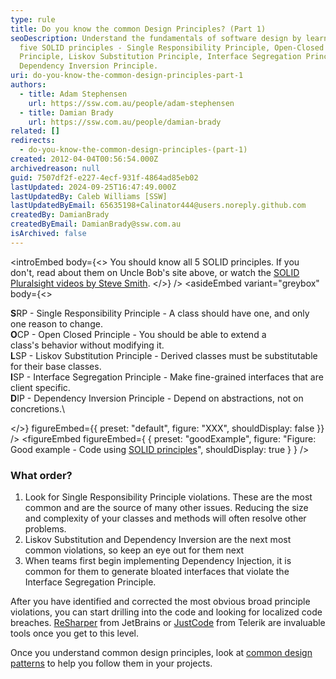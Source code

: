 ```yaml
---
type: rule
title: Do you know the common Design Principles? (Part 1)
seoDescription: Understand the fundamentals of software design by learning the
  five SOLID principles - Single Responsibility Principle, Open-Closed
  Principle, Liskov Substitution Principle, Interface Segregation Principle, and
  Dependency Inversion Principle.
uri: do-you-know-the-common-design-principles-part-1
authors:
  - title: Adam Stephensen
    url: https://ssw.com.au/people/adam-stephensen
  - title: Damian Brady
    url: https://ssw.com.au/people/damian-brady
related: []
redirects:
  - do-you-know-the-common-design-principles-(part-1)
created: 2012-04-04T00:56:54.000Z
archivedreason: null
guid: 7507df2f-e227-4ecf-931f-4864ad85eb02
lastUpdated: 2024-09-25T16:47:49.000Z
lastUpdatedBy: Caleb Williams [SSW]
lastUpdatedByEmail: 65635198+Calinator444@users.noreply.github.com
createdBy: DamianBrady
createdByEmail: DamianBrady@ssw.com.au
isArchived: false
---
```


<introEmbed
  body={<>
You should know all 5 SOLID principles. If you don't, read about them on Uncle Bob's site above, or watch the [SOLID Pluralsight videos by Steve Smith](https://www.youtube.com/watch?v=KN2svY2nabU).
  </>}
/>
<asideEmbed
  variant="greybox"
  body={<>
    
**S**RP - Single Responsibility Principle - A class should have one, and only one reason to change.\
**O**CP - Open Closed Principle - You should be able to extend a class's behavior without modifying it.\
**L**SP - Liskov Substitution Principle - Derived classes must be substitutable for their base classes.\
**I**SP - Interface Segregation Principle - Make fine-grained interfaces that are client specific.\
**D**IP - Dependency Inversion Principle - Depend on abstractions, not on concretions.\

  </>}
  figureEmbed={{
    preset: "default",
    figure: "XXX",
    shouldDisplay: false
  }}
/>
<figureEmbed figureEmbed={ {
  preset: "goodExample",
  figure: "Figure: Good example - Code using [SOLID principles](https://en.wikipedia.org/wiki/SOLID_%28object-oriented_design%29)",
  shouldDisplay: true
} } />


### What order?

1. Look for Single Responsibility Principle violations. These are the most common and are the source of many other issues. Reducing the size and complexity of your classes and methods will often resolve other problems.
2. Liskov Substitution and Dependency Inversion are the next most common violations, so keep an eye out for them next
3. When teams first begin implementing Dependency Injection, it is common for them to generate bloated interfaces that violate the Interface Segregation Principle.

After you have identified and corrected the most obvious broad principle violations, you can start drilling into the code and looking for localized code breaches. [ReSharper](http://www.jetbrains.com/resharper/) from JetBrains or [JustCode](http://www.telerik.com/products/justcode.aspx) from Telerik are invaluable tools once you get to this level.

Once you understand common design principles, look at [common design patterns](/do-you-know-the-common-design-patterns-part-1) to help you follow them in your projects.
